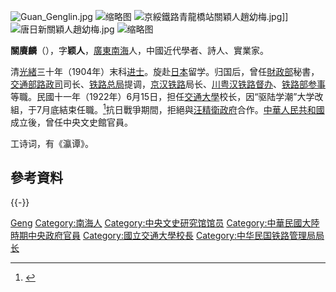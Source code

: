 [[File:Guan_Genglin.jpg|thumb]]
[[File:關穎人.jpg|缩略图]]
[[File:京綏鐵路青龍橋站關穎人趙幼梅.jpg|thumb]]]]
[[File:唐日新關穎人趙幼梅.jpg|thumb]]
[[File:關賡麟2.jpg|缩略图]]

'''關賡麟'''（{{bd|1880年||1962年|catIdx=G}}），字'''颖人'''，[[廣東|廣東]][[南海|南海]]人，中國近代學者、詩人、實業家。

清[[光緒|光緒]]三十年（1904年）末科[[进士|进士]]。旋赴[[日本|日本]]留学。归国后，曾任[[財政部|財政部]]秘書，[[中華民國交通部|交通部]][[路政司|路政司]]司长、[[铁路总局|铁路总局]]提调，[[京汉铁路|京汉铁路]]局长、[[川粤汉铁路|川粤汉铁路]][[督办|督办]]、[[铁路部|铁路部]][[参事|参事]]等職。民國十一年（1922年）6月15日，担任[[交通大學|交通大學]]校长，因“驱陆学潮”大学改組，于7月底結束任職。<ref>{{cite web| language =| publisher =上海交通大學| title =关赓麟(1880-1962)简介| url =http://www.sjtu.edu.cn/about/2007/0831/article_40.html| author =| date =| accessdate =| deadurl =yes| archiveurl =https://web.archive.org/web/20100711131245/http://www.sjtu.edu.cn/about/2007/0831/article_40.html| archivedate =2010-07-11}}</ref>抗日戰爭期間，拒絕與[[汪精衛政府|汪精衛政府]]合作。[[中華人民共和國|中華人民共和國]]成立後，曾任中央文史館官員。

工诗词，有《瀛谭》。

== 參考資料 ==
{{reflist}}

{{-}}
{{清朝人物小作品}}
{{中國人物小作品}}
{{清朝官員小作品}}
{{中國政治人物小作品}}

{{光緒三十年甲辰恩科殿試金榜}}
{{中央文史研究馆馆员}}

{{Authority control}}

{{DEFAULTSORT:Guan關}}

[[Category:關姓|Geng]]
[[Category:南海人|Category:南海人]]
[[Category:中央文史研究馆馆员|Category:中央文史研究馆馆员]]
[[Category:中華民國大陸時期中央政府官員|Category:中華民國大陸時期中央政府官員]]
[[Category:國立交通大學校長|Category:國立交通大學校長]]
[[Category:中华民国铁路管理局局长|Category:中华民国铁路管理局局长]]